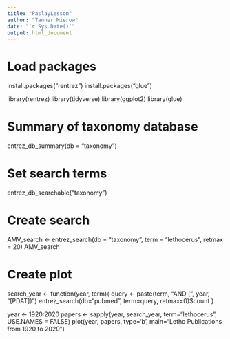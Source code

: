 ```yaml
---
title: "PaslayLesson"
author: "Tanner Mierow"
date: "`r Sys.Date()`"
output: html_document
---
```

# Load packages
install.packages("rentrez")
install.packages("glue")



library(rentrez)
library(tidyverse)
library(ggplot2)
library(glue)

# Summary of taxonomy database
entrez_db_summary(db = "taxonomy")

# Set search terms
entrez_db_searchable("taxonomy")

# Create search 
AMV_search <- entrez_search(db = "taxonomy", 
                            term = "lethocerus", retmax = 20)
AMV_search

# Create plot
search_year <- function(year, term){
  query <- paste(term, "AND (", year, "[PDAT])") 
  entrez_search(db="pubmed", term=query, retmax=0)$count
}

year <- 1920:2020
papers <- sapply(year, search_year, term="lethocerus", USE.NAMES = FALSE)
plot(year, papers, type='b', main="Letho Publications from 1920 to 2020")

